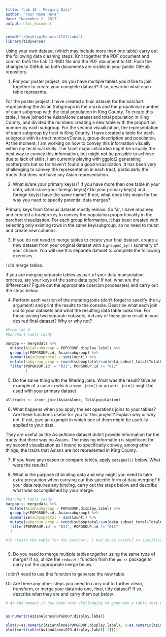 ```yaml
---
title: "Lab 10 - Merging Data"
author: "Your Name Here"
date: "November 2, 2017"
output: html_document
---
```


```r
setwd("~/Desktop/Honors/STAT/Labs")
library(tidyverse)
```

Using your own dataset (which may include more than one table) carry out the following data cleaning steps. Knit together the PDF document and commit both the Lab 10 RMD file and the PDF document to Git. Push the changes to GitHub so both documents are visible in your public GitHub repository. 

1. For your poster project, do you have multiple tables you'd like to join together to create your complete dataset? If so, describe what each table represents. 


For the poster project, I have created a final dataset for the barchart representing the Asian Subgroups in the x-axis and the propotional number of each subgroup with the total population in King County. To create this table, I have joined the AsianAlone dataset and total population in King County, and divided the numbers creating a new table with the proportion number by each subgroup. For the second visualization, the representation of each subgroup by tract in King County, I have created a table for each subgroup with its tract number/Census, group description and population. At the moment, I am working on how to convey this information visually within my technical skills. The facet maps initial idea might be visually the best way to convey this information, but might not be possible to achieve due to lack of skills. I am currently playing with ggplot2 generating scatterplots but so far haven't found a good visualization. It has been very challenging to convey the representation in each tract, particularly the tracts that does not have any Asian representation. 

2. What is/are your primary key(s)? If you have more than one table in your data, what is/are your foreign key(s)? Do your primary key(s) and foreign key(s) have the same name? If not, what does this mean for the way you need to specify potential data merges?


Primary keys from Census dataset mostly remain. So far, I have renamed and created a foreign key to convey the population proportionality in the barchart visualization. For each group information, it has been created with selecting only existing rows in the same key/subgroup, so no need to mutat and create new columns.



3. If you do not need to merge tables to create your final dataset, create a new dataset from your original dataset with a `grouped_by()` summary of your choice. You will use this separate dataset to complete the following exercises. 

I did merge tables.

If you are merging separate tables as part of your data manipulation process, are your keys of the same data type? If not, what are the differences? Figure out the appropriate coercion process(es) and carry out the steps below. 



4. Perform each version of the mutating joins (don't forget to specify the `by` argument) and print the results to the console. Describe what each join did to your datasets and what the resulting data table looks like. For those joining two separate datasets, did any of these joins result in your desired final dataset? Why or why not?

```r
#From lab 8
#barchart table ready

barpop <- mergedata %>%
  mutate(Asiansubgroup = POPGROUP.display.label) %>%
  group_by(POPGROUP.id, Asiansubgroup) %>%
  summarise(subpoptotal = sum(Count)) %>%
  mutate(subgroup_prop = round(subpoptotal/sum(data_subset_total$TotalCount), 5)) %>%
  filter(POPGROUP.id != "031", POPGROUP.id != "012"
         )
```


5. Do the same thing with the filtering joins. What was the result? Give an example of a case in which a `semi_join()` or an `anti_join()` might be used with your primary dataset

```r
alltracts <- inner_join(AsianAlone, Totalpopulation)

```


6. What happens when you apply the set operations joins to your tables? Are these functions useful for you for this project? Explain why or why not. If not, give an example in which one of them might be usefully applied to your data. 

They are useful as the AsianAlone dataset didn't provide information for the tracts that there was no Asians. The missing information is significant for my second visualization as I intend to specifically convey, among other things, the tracts that Asians are not represented in King County.

7. If you have any reason to compare tables, apply `setequal()` below. What were the results? 



8. What is the purpose of binding data and why might you need to take extra precaution when carrying out this specific form of data merging? If your data requires any binding, carry out the steps below and describe what was accomplished by your merge.

```r
#barchart table ready
barpop <- mergedata %>%
  mutate(Asiansubgroup = POPGROUP.display.label) %>%
  group_by(POPGROUP.id, Asiansubgroup) %>%
  summarise(subpoptotal = sum(Count)) %>%
  mutate(subgroup_prop = round(subpoptotal/sum(data_subset_total$TotalCount), 5)) %>%
  filter(POPGROUP.id != "031", POPGROUP.id != "012"
  )

#To create the table for the barchart, I had to be careful to specifically select the keys needed to mutate and generate the needed information of the population proportionality, versus merging all the tables. And filter the specific groups (31 and 12) of Asian in combination and Asian Alone subgroups and leaving out of the analysis as it in not clear if these groups are mutually exclusive from the other subgroups population. 



```


9. Do you need to merge multiple tables together using the same type of merge? If so, utilize the `reduce()` function from the `purrr` package to carry out the appropriate merge below. 

I didn't need to use this function to generate the new table.


10. Are there any other steps you need to carry out to further clean, transform, or merge your data into one, final, tidy dataset? If so, describe what they are and carry them out below.


```r
# At the moment it has been very challenging to generate a table that would best convey visually the subgroup/tracts representation without using a map. This is the best representation so far, utilizing scatterplots. The challenge with this scatterplot is that with roughly 300 tracts the plots became dwarfed and not as meaningful as I hoped, and the tracts that have no Asian representation from the 9 subgroups are not represented either. I have been spending a lot of time at CSSSR in the past week, a couple of hours at a time, and it has been challenging for them as well. In progress. 


as.numeric(AsianAlone$POPGROUP.display.label)
  
plot(y=as.numeric(AsianAlone$POPGROUP.display.label), x=as.numeric(AsianAlone$GEO.display.label), pch=".")
plot(sort(table(AsianAlone$GEO.display.label[-1])))

```










